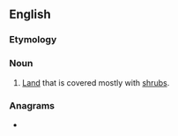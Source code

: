 ==English==

===Etymology===
{{compound|shrub|land|lang=en}}

===Noun===
{{en-noun}}

# {{lb|en|mostly plural}} [[land|Land]] that is covered mostly with [[shrub]]s.

===Anagrams===
* {{anagrams|en|brushland}}